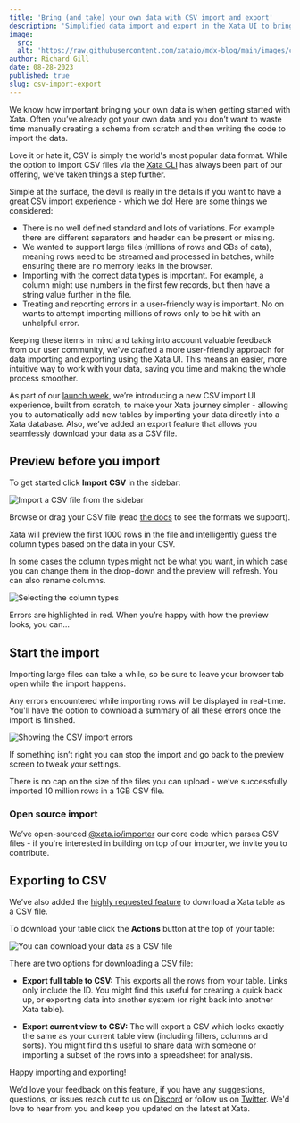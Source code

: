 ```yaml
---
title: 'Bring (and take) your own data with CSV import and export'
description: 'Simplified data import and export in the Xata UI to bring, manage, and retrieve your own data'
image:
  src: 
  alt: 'https://raw.githubusercontent.com/xataio/mdx-blog/main/images/csv-import-export.jpeg'
author: Richard Gill
date: 08-28-2023
published: true
slug: csv-import-export
---
```


We know how important bringing your own data is when getting started with Xata. Often you’ve already got your own data and you don’t want to waste time manually creating a schema from scratch and then writing the code to import the data.

Love it or hate it, CSV is simply the world's most popular data format. While the option to import CSV files via the [Xata CLI](/docs/csv-data/import-data-cli) has always been part of our offering, we've taken things a step further.

Simple at the surface, the devil is really in the details if you want to have a great CSV import experience - which we do! Here are some things we considered:

- There is no well defined standard and lots of variations. For example there are different separators and header can be present or missing.
- We wanted to support large files (millions of rows and GBs of data), meaning rows need to be streamed and processed in batches, while ensuring there are no memory leaks in the browser.
- Importing with the correct data types is important. For example, a column might use numbers in the first few records, but then have a string value further in the file.
- Treating and reporting errors in a user-friendly way is important. No on wants to attempt importing millions of rows only to be hit with an unhelpful error.

Keeping these items in mind and taking into account valuable feedback from our user community, we've crafted a more user-friendly approach for data importing and exporting using the Xata UI. This means an easier, more intuitive way to work with your data, saving you time and making the whole process smoother.

As part of our [launch week](/blog/launch-week-august-2023), we’re introducing a new CSV import UI experience, built from scratch, to make your Xata journey simpler - allowing you to automatically add new tables by importing your data directly into a Xata database. Also, we’ve added an export feature that allows you seamlessly download your data as a CSV file.

## Preview before you import

To get started click **Import CSV** in the sidebar:

![Import a CSV file from the sidebar](/images/csv-import-sidebar.png)

Browse or drag your CSV file (read [the docs](/docs/csv-data/import-data#format-types) to see the formats we support).

Xata will preview the first 1000 rows in the file and intelligently guess the column types based on the data in your CSV.

In some cases the column types might not be what you want, in which case you can change them in the drop-down and the preview will refresh. You can also rename columns.

![Selecting the column types](/images/csv-import-column-name-type.png)

Errors are highlighted in red. When you’re happy with how the preview looks, you can...

## Start the import

Importing large files can take a while, so be sure to leave your browser tab open while the import happens.

Any errors encountered while importing rows will be displayed in real-time. You'll have the option to download a summary of all these errors once the import is finished.

![Showing the CSV import errors](/images/csv-import-errors.png)

If something isn’t right you can stop the import and go back to the preview screen to tweak your settings.

There is no cap on the size of the files you can upload - we’ve successfully imported 10 million rows in a 1GB CSV file.

### Open source import

We’ve open-sourced [@xata.io/importer](https://github.com/xataio/client-ts/tree/main/packages/importer) our core code which parses CSV files - if you're interested in building on top of our importer, we invite you to contribute.

## Exporting to CSV

We’ve also added the [highly requested feature](https://xata.canny.io/feature-requests/p/export-records-to-file) to download a Xata table as a CSV file.

To download your table click the **Actions** button at the top of your table:

![You can download your data as a CSV file](/images/csv-export-button.png)

There are two options for downloading a CSV file:

- **Export full table to CSV:** This exports all the rows from your table. Links only include the ID. You might find this useful for creating a quick back up, or exporting data into another system (or right back into another Xata table).

- **Export current view to CSV:** The will export a CSV which looks exactly the same as your current table view (including filters, columns and sorts). You might find this useful to share data with someone or importing a subset of the rows into a spreadsheet for analysis.

Happy importing and exporting!

We’d love your feedback on this feature, if you have any suggestions, questions, or issues reach out to us on [Discord](https://xata.io/discord) or follow us on [Twitter](https://twitter.com/xata). We'd love to hear from you and keep you updated on the latest at Xata.

